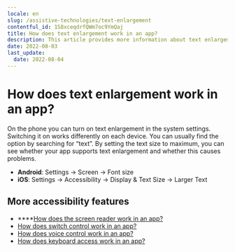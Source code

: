 ```yaml
---
locale: en
slug: /assistive-technologies/text-enlargement
contentful_id: 1S8xceqdrfQWm7oc9YmQaj
title: How does text enlargement work in an app?
description: This article provides more information about text enlargement.
date: 2022-08-03
last_update:
  date: 2022-08-04
---
```


# How does text enlargement work in an app?

On the phone you can turn on text enlargement in the system settings. Switching it on works differently on each device. You can usually find the option by searching for “text”. By setting the text size to maximum, you can see whether your app supports text enlargement and whether this causes problems.

- **Android**: Settings → Screen → Font size
- **iOS**: Settings → Accessibility → Display & Text Size → Larger Text

## More accessibility features

- ****[How does the screen reader work in an app?](/en/stats/screen-reader)
- [How does switch control work in an app?](/en/stats/switch-control)
- [How does voice control work in an app?](/en/stats/voice-control)
- [How does keyboard access work in an app?](/en/stats/keyboard-access)

